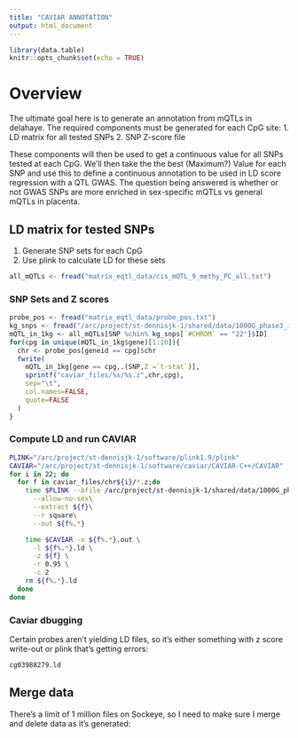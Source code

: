 ```yaml
---
title: "CAVIAR ANNOTATION"
output: html_document
---
```


```r
library(data.table)
knitr::opts_chunk$set(echo = TRUE)
```

# Overview
The ultimate goal here is to generate an annotation from mQTLs in delahaye. The required components must be generated for each CpG site:
1. LD matrix for all tested SNPs
2. SNP Z-score file

These components will then be used to get a continuous value for all SNPs tested at each CpG. We'll then take the the best (Maximum?) Value for each SNP and use this to define a continuous annotation to be used in LD score regression with a QTL GWAS. The question being answered is whether or not GWAS SNPs are more enriched in sex-specific mQTLs vs general mQTLs in placenta.

## LD matrix for tested SNPs
1. Generate SNP sets for each CpG
2. Use plink to calculate LD for these sets
```r
all_mQTLs <- fread("matrix_eqtl_data/cis_mQTL_9_methy_PC_all.txt")
```
### SNP Sets and Z scores
```r
probe_pos <- fread("matrix_eqtl_data/probe_pos.txt")
kg_snps <- fread("/arc/project/st-dennisjk-1/shared/data/1000G_phase3_info/ALL.wgs.phase3_shapeit2_mvncall_integrated_v5b.20130502.sites.vcf.gz",skip="#CHROM",drop=c("QUAL","FILTER","INFO"))
mQTL_in_1kg <- all_mQTLs[SNP %chin% kg_snps[`#CHROM` == "22"]$ID]
for(cpg in unique(mQTL_in_1kg$gene)[1:10]){
  chr <- probe_pos[geneid == cpg]$chr
  fwrite(
    mQTL_in_1kg[gene == cpg,.(SNP,Z =`t-stat`)],
    sprintf("caviar_files/%s/%s.z",chr,cpg),
    sep="\t",
    col.names=FALSE,
    quote=FALSE
  )
}
```

### Compute LD and run CAVIAR
```bash
PLINK="/arc/project/st-dennisjk-1/software/plink1.9/plink"
CAVIAR="/arc/project/st-dennisjk-1/software/caviar/CAVIAR-C++/CAVIAR"
for i in 22; do
  for f in caviar_files/chr${i}/*.z;do
    time $PLINK --bfile /arc/project/st-dennisjk-1/shared/data/1000G_phase3_by_chr/plink/chr${i}\
      --allow-no-sex\
      --extract ${f}\
      --r square\
      --out ${f%.*}

    time $CAVIAR -o ${f%.*}.out \
      -l ${f%.*}.ld \
      -z ${f} \
      -r 0.95 \
      -c 2
    rm ${f%.*}.ld
  done
done

```
### Caviar dbugging
Certain probes aren't yielding LD files, so it's either something with z score write-out or plink that's getting errors:

```bash
cg03988279.ld
```

## Merge data
There's a limit of 1 million files on Sockeye, so I need to make sure I merge and delete data as it's generated:
```r

```


